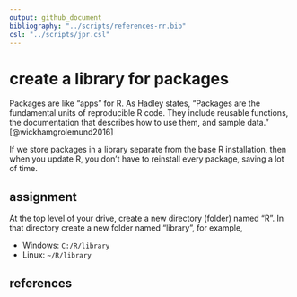 ```yaml
---
output: github_document
bibliography: "../scripts/references-rr.bib"
csl: "../scripts/jpr.csl"
---
```


# create a library for packages 

Packages are like "apps" for R. As Hadley states, "Packages are the fundamental units of reproducible R code. They include reusable functions, the documentation that describes how to use them, and sample data." [@wickhamgrolemund2016] 

If we store packages in a library separate from the base R installation, then when you update R, you don't have to reinstall every package, saving a lot of time.

## assignment

At the top level of your drive, create a new directory (folder) named "R". In that directory create a new folder named "library", for example,

-   Windows: `C:/R/library`
-   Linux: `~/R/library`


## references
